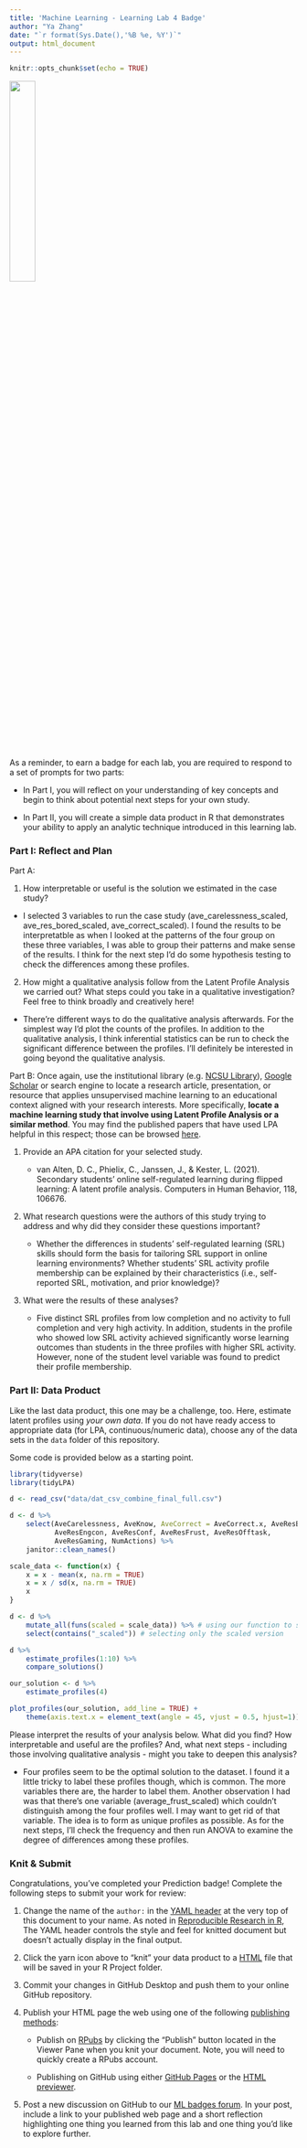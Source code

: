```yaml
---
title: 'Machine Learning - Learning Lab 4 Badge'
author: "Ya Zhang"
date: "`r format(Sys.Date(),'%B %e, %Y')`"
output: html_document
---
```


```r
knitr::opts_chunk$set(echo = TRUE)
```

![](img/ML_UM_Hx.jpg){width="30%"}


As a reminder, to earn a badge for each lab, you are required to respond to a set of prompts for two parts:

-   In Part I, you will reflect on your understanding of key concepts and begin to think about potential next steps for your own study.

-   In Part II, you will create a simple data product in R that demonstrates your ability to apply an analytic technique introduced in this learning lab.

### Part I: Reflect and Plan

Part A:

1.  How interpretable or useful is the solution we estimated in the case study? 

-   I selected 3 variables to run the case study (ave_carelessness_scaled, ave_res_bored_scaled, ave_correct_scaled). I found the results to be interpretatble as when I looked at the patterns of the four group on these three variables, I was able to group their patterns and make sense of the results. I think for the next step I'd do some hypothesis testing to check the differences among these profiles.

2.  How might a qualitative analysis follow from the Latent Profile Analysis we carried out? What steps could you take in a qualitative investigation? Feel free to think broadly and creatively here!

-   There're different ways to do the qualitative analysis afterwards. For the simplest way I'd plot the counts of the profiles. In addition to the qualitative analysis, I think inferential statistics can be run to check the significant difference between the profiles. I'll definitely be interested in going beyond the qualitative analysis.  

Part B: Once again, use the institutional library (e.g. [NCSU Library](https://www.lib.ncsu.edu/#articles)), [Google Scholar](https://scholar.google.com/) or search engine to locate a research article, presentation, or resource that applies unsupervised machine learning to an educational context aligned with your research interests. More specifically, **locate a machine learning study that involve using Latent Profile Analysis or a similar method**. You may find the published papers that have used LPA helpful in this respect; those can be browsed [here](https://scholar.google.com/scholar?hl=en&as_sdt=0%2C34&q=tidylpa&btnG=). 

1.  Provide an APA citation for your selected study.

    -   van Alten, D. C., Phielix, C., Janssen, J., & Kester, L. (2021). Secondary students’ online self-regulated learning during flipped learning: A latent profile analysis. Computers in Human Behavior, 118, 106676.

2.  What research questions were the authors of this study trying to address and why did they consider these questions important?

    -   Whether the differences in students' self-regulated learning (SRL) skills should form the basis for tailoring SRL support in online learning environments?
        Whether students' SRL activity profile membership can be explained by their characteristics (i.e., self-reported SRL, motivation, and prior knowledge)?

3.  What were the results of these analyses?

    -   Five distinct SRL profiles from low completion and no activity to full completion and very high activity. In addition, students in the profile who showed low SRL activity achieved significantly worse learning outcomes than students in the three profiles with higher SRL activity. However, none of the student level variable was found to predict their profile membership.

### Part II: Data Product

Like the last data product, this one may be a challenge, too. Here, estimate latent profiles using _your own data_. If you do not have ready access to appropriate data (for LPA, continuous/numeric data), choose any of the data sets in the `data` folder of this repository.

Some code is provided below as a starting point.

```r
library(tidyverse)
library(tidyLPA)

d <- read_csv("data/dat_csv_combine_final_full.csv")

d <- d %>% 
    select(AveCarelessness, AveKnow, AveCorrect = AveCorrect.x, AveResBored, 
           AveResEngcon, AveResConf, AveResFrust, AveResOfftask, 
           AveResGaming, NumActions) %>%
    janitor::clean_names()

scale_data <- function(x) {
    x = x - mean(x, na.rm = TRUE)
    x = x / sd(x, na.rm = TRUE)
    x
}

d <- d %>%
    mutate_all(funs(scaled = scale_data)) %>% # using our function to scale all of the variables
    select(contains("_scaled")) # selecting only the scaled version

d %>%
    estimate_profiles(1:10) %>% 
    compare_solutions()

our_solution <- d %>%
    estimate_profiles(4)

plot_profiles(our_solution, add_line = TRUE) +
    theme(axis.text.x = element_text(angle = 45, vjust = 0.5, hjust=1))
```

Please interpret the results of your analysis below. What did you find? How interpretable and useful are the profiles? And, what next steps - including those involving qualitative analysis - might you take to deepen this analysis?

-   Four profiles seem to be the optimal solution to the dataset. I found it a little tricky to label these profiles though, which is common. The more variables there are, the harder to label them. Another observation I had was that there's one variable (average_frust_scaled) which couldn't distinguish among the four profiles well. I may want to get rid of that variable. The idea is to form as unique profiles as possible. As for the next steps, I'll check the frequency and then run ANOVA to examine the degree of differences among these profiles.

### Knit & Submit

Congratulations, you've completed your Prediction badge! Complete the following steps to submit your work for review:

1.  Change the name of the `author:` in the [YAML header](https://monashdatafluency.github.io/r-rep-res/yaml-header.html) at the very top of this document to your name. As noted in [Reproducible Research in R](https://monashdatafluency.github.io/r-rep-res/index.html), The YAML header controls the style and feel for knitted document but doesn't actually display in the final output.

2.  Click the yarn icon above to "knit" your data product to a [HTML](https://bookdown.org/yihui/rmarkdown/html-document.html) file that will be saved in your R Project folder.

3.  Commit your changes in GitHub Desktop and push them to your online GitHub repository.

4.  Publish your HTML page the web using one of the following [publishing methods](https://rpubs.com/cathydatascience/518692):

    -   Publish on [RPubs](https://rpubs.com) by clicking the "Publish" button located in the Viewer Pane when you knit your document. Note, you will need to quickly create a RPubs account.

    -   Publishing on GitHub using either [GitHub Pages](https://pages.github.com) or the [HTML previewer](http://htmlpreview.github.io).

5.  Post a new discussion on GitHub to our [ML badges forum](https://github.com/orgs/laser-institute/teams/machine-learning/discussions/2). In your post, include a link to your published web page and a short reflection highlighting one thing you learned from this lab and one thing you'd like to explore further.

